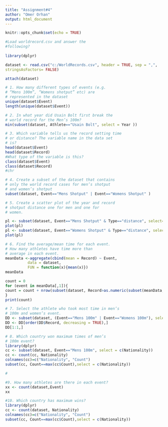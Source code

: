 ---
title: "Assignment#4"
author: "Omer Orhan"
output: html_document
---

```{r setup, include=FALSE}
knitr::opts_chunk$set(echo = TRUE)
```

```{r}
#Load worldrecord.csv and answer the
#following?
  
library(dplyr)

dataset <- read.csv("c:/WorldRecords.csv", header = TRUE, sep = ",",
stringsAsFactors= FALSE)

attach(dataset)

```
```{r}
# 1. How many different types of events (e.g.
# “Mens 100m”, “Womens shotput” etc) are
# represented in the dataset
unique(dataset$Event)
length(unique(dataset$Event))
```

```{r}
# 2. In what year did Usain Bolt first break the
# world record for the Men’s 100m?
min(subset(dataset, Athlete=="Usain Bolt", select = Year ))
```
```{r}
# 3. Which variable tells us the record setting time
# or distance? The variable name in the data set
# is? 
head(dataset$Event)
head(dataset$Record)
#What type of the variable is this?
class(dataset$Event)
class(dataset$Record)
#chr
```
```{r}
# 4. Create a subset of the dataset that contains
# only the world record cases for men’s shotput
# and women’s shotput
subset(dataset, Event=="Mens Shotput" | Event=="Womens Shotput" )

```
```{r}
# 5. Create a scatter plot of the year and record
# shotput distance one for men and one for
# women.

pl <- subset(dataset, Event=="Mens Shotput" & Type=="distance", select= c(Year,Record))
plot(pl)
pl <- subset(dataset, Event=="Womens Shotput" & Type=="distance", select= c(Year,Record))
plot(pl)
```

```{r}
# 6. Find the average/mean time for each event.
# How many athletes have time more than
# average in each event.
meanData <-aggregate(cbind(mean = Record) ~ Event, 
          data = dataset, 
          FUN = function(x){mean(x)})
meanData

count = 0
for (event in meanData[,1]){
count = count + nrow(subset(dataset, Record>as.numeric(subset(meanData, Event==event, select=c(mean)))& Event==event,select = c(Event)))
}
print(count)
```

```{r}
# 7. Select the athlete who took most time in men’s
# 100m and women’s event.
DD <- subset(dataset, (Event=="Mens 100m" | Event=="Womens 100m"), select = c(Record,Athlete))
DD <- DD[order(DD$Record, decreasing = TRUE),]
DD[1:1,]
```

```{r}
# 8. Which country won maximum times of men’s
# 100m event?
library(dplyr)
cc <- subset(dataset, Event=="Mens 100m", select = c(Nationality))
cc <- count(cc, Nationality)
colnames(cc)=c("Nationality", "Count")
subset(cc, Count==max(cc$Count),select = c(Nationality))

#

```

```{r}
#9. How many athletes are there in each event?
xx <- count(dataset,Event)
xx
```

```{r}
#10. Which country has maximum wins?
library(dplyr)
cc <- count(dataset, Nationality)
colnames(cc)=c("Nationality", "Count")
subset(cc, Count==max(cc$Count),select = c(Nationality))

```


